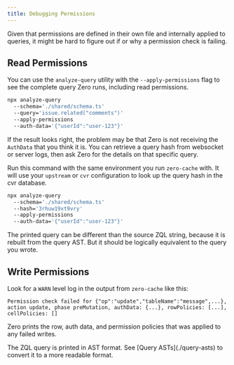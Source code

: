 ```yaml
---
title: Debugging Permissions
---
```


Given that permissions are defined in their own file and internally applied to queries, it might be hard to figure out if or why a permission check is failing.

## Read Permissions

You can use the `analyze-query` utility with the `--apply-permissions` flag to see the complete query Zero runs, including read permissions.

```bash
npx analyze-query
  --schema='./shared/schema.ts'
  --query='issue.related("comments")'
  --apply-permissions
  --auth-data='{"userId":"user-123"}'
```

If the result looks right, the problem may be that Zero is not receiving the `AuthData` that you think it is. You can retrieve a query hash from websocket or server logs, then ask Zero for the details on that specific query.

Run this command with the same environment you run `zero-cache` with. It will use your `upstream` or `cvr` configuration to look up the query hash in the cvr database.

```bash
npx analyze-query
  --schema='./shared/schema.ts'
  --hash='3rhuw19xt9vry'
  --apply-permissions
  --auth-data='{"userId":"user-123"}'
```

<Note type="note">
  The printed query can be different than the source ZQL string, because it is rebuilt from the query AST. But it should be logically equivalent to the query you wrote.
</Note>

## Write Permissions

Look for a `WARN` level log in the output from `zero-cache` like this:

```
Permission check failed for {"op":"update","tableName":"message",...}, action update, phase preMutation, authData: {...}, rowPolicies: [...], cellPolicies: []
```

Zero prints the row, auth data, and permission policies that was applied to any failed writes.

<Note>
  The ZQL query is printed in AST format. See [Query ASTs](./query-asts) to
  convert it to a more readable format.
</Note>
